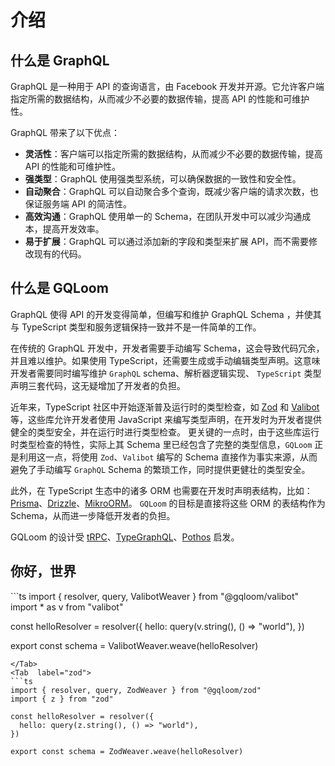 
# 介绍

## 什么是 GraphQL

GraphQL 是一种用于 API 的查询语言，由 Facebook 开发并开源。它允许客户端指定所需的数据结构，从而减少不必要的数据传输，提高 API 的性能和可维护性。

GraphQL 带来了以下优点：
- **灵活性**：客户端可以指定所需的数据结构，从而减少不必要的数据传输，提高 API 的性能和可维护性。
- **强类型**：GraphQL 使用强类型系统，可以确保数据的一致性和安全性。
- **自动聚合**：GraphQL 可以自动聚合多个查询，既减少客户端的请求次数，也保证服务端 API 的简洁性。
- **高效沟通**：GraphQL 使用单一的 Schema，在团队开发中可以减少沟通成本，提高开发效率。
- **易于扩展**：GraphQL 可以通过添加新的字段和类型来扩展 API，而不需要修改现有的代码。

## 什么是 GQLoom

GraphQL 使得 API 的开发变得简单，但编写和维护 GraphQL Schema ，并使其与 TypeScript 类型和服务逻辑保持一致并不是一件简单的工作。

在传统的 GraphQL 开发中，开发者需要手动编写 Schema，这会导致代码冗余，并且难以维护。如果使用 TypeScript，还需要生成或手动编辑类型声明。这意味开发者需要同时编写维护 `GraphQL` schema、解析器逻辑实现、 `TypeScript` 类型声明三套代码，这无疑增加了开发者的负担。

近年来，TypeScript 社区中开始逐渐普及运行时的类型检查，如 [Zod](https://zod.dev/) 和 [Valibot](https://valibot.dev/) 等，这些库允许开发者使用 JavaScript 来编写类型声明，在开发时为开发者提供健全的类型安全，并在运行时进行类型检查。
更关键的一点时，由于这些库运行时类型检查的特性，实际上其 Schema 里已经包含了完整的类型信息，`GQLoom` 正是利用这一点，将使用 `Zod`、`Valibot` 编写的 Schema 直接作为事实来源，从而避免了手动编写 `GraphQL` Schema 的繁琐工作，同时提供更健壮的类型安全。

此外，在 TypeScript 生态中的诸多 ORM 也需要在开发时声明表结构，比如：[Prisma](https://www.prisma.io/)、[Drizzle](https://orm.drizzle.team/)、[MikroORM](https://mikro-orm.io/)。
`GQLoom` 的目标是直接将这些 ORM 的表结构作为 Schema，从而进一步降低开发者的负担。

GQLoom 的设计受 [tRPC](https://trpc.io/)、[TypeGraphQL](https://typegraphql.com/)、[Pothos](https://pothos-graphql.dev/) 启发。

## 你好，世界

<Tabs>
<Tab label="valibot">
```ts
import { resolver, query, ValibotWeaver } from "@gqloom/valibot"
import * as v from "valibot"

const helloResolver = resolver({
  hello: query(v.string(), () => "world"),
})

export const schema = ValibotWeaver.weave(helloResolver)
```
</Tab>
<Tab  label="zod">
```ts
import { resolver, query, ZodWeaver } from "@gqloom/zod"
import { z } from "zod"

const helloResolver = resolver({
  hello: query(z.string(), () => "world"),
})

export const schema = ZodWeaver.weave(helloResolver)
```
</Tab>
</Tabs>
